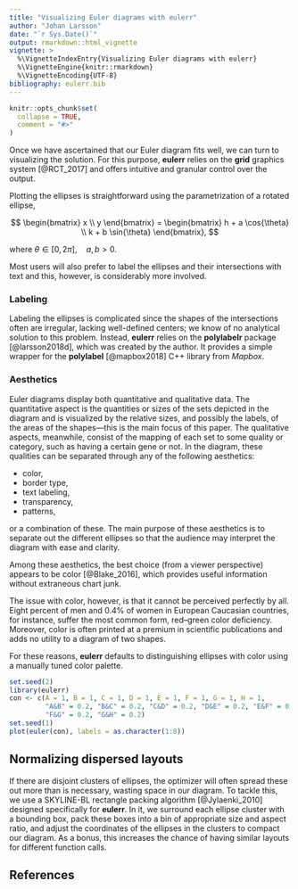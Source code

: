 ```yaml
---
title: "Visualizing Euler diagrams with eulerr"
author: "Johan Larsson"
date: "`r Sys.Date()`"
output: rmarkdown::html_vignette
vignette: >
  %\VignetteIndexEntry{Visualizing Euler diagrams with eulerr}
  %\VignetteEngine{knitr::rmarkdown}
  %\VignetteEncoding{UTF-8}
bibliography: eulerr.bib
---
```


```r
knitr::opts_chunk$set(
  collapse = TRUE,
  comment = "#>"
)
```

Once we have ascertained that our Euler diagram fits well, we can turn to
visualizing the solution. For this purpose, **eulerr** relies on the
**grid** graphics system [@RCT_2017] and offers intuitive and
granular control over the output.

Plotting the ellipses is straightforward using the parametrization of a rotated
ellipse,

$$
\begin{bmatrix}
x \\ y
\end{bmatrix} =
\begin{bmatrix}
h + a \cos{\theta} \\
k + b \sin{\theta}
\end{bmatrix},
$$

where $\theta \in [0, 2\pi],\quad a,b>0$.

Most users will also prefer to label the ellipses and their intersections
with text and this, however, is considerably more involved.

### Labeling

Labeling the ellipses is complicated since the shapes of the intersections
often are irregular, lacking well-defined centers; we know of no analytical
solution to this problem. Instead, **eulerr** relies on the **polylabelr**
package [@larsson2018d], which was created by the author. It provides a simple 
wrapper for the **polylabel** [@mapbox2018] C++ library from *Mapbox*.

### Aesthetics

Euler diagrams display both quantitative and qualitative data. The quantitative
aspect is the quantities or sizes of the sets depicted in the diagram and is
visualized by the relative sizes, and possibly the labels, of the areas of the
shapes---this is the main focus of this paper. The qualitative aspects,
meanwhile, consist of the mapping of each set to some quality or category, such
as having a certain gene or not. In the diagram, these qualities can be
separated through any of the following aesthetics:

* color,
* border type,
* text labeling,
* transparency,
* patterns,

or a combination of these. The main purpose of these aesthetics is to separate
out the different ellipses so that the audience may interpret the diagram with
ease and clarity.

Among these aesthetics, the best choice (from a viewer perspective) appears to
be color [@Blake_2016], which provides useful information without extraneous chart junk. 

The issue with color, however, is that it cannot be perceived perfectly by all.
Eight percent of men and 0.4% of women in European Caucasian countries, for 
instance, suffer the most common form, red--green color deficiency. 
Moreover, color is often printed at a premium in scientific publications 
and adds no utility
to a diagram of two shapes.

For these reasons, **eulerr** defaults to distinguishing ellipses with color
using a manually tuned color palette.

```r
set.seed(2)
library(eulerr)
con <- c(A = 1, B = 1, C = 1, D = 1, E = 1, F = 1, G = 1, H = 1,
         "A&B" = 0.2, "B&C" = 0.2, "C&D" = 0.2, "D&E" = 0.2, "E&F" = 0.2,
         "F&G" = 0.2, "G&H" = 0.2)
set.seed(1)
plot(euler(con), labels = as.character(1:8))
```

## Normalizing dispersed layouts

If there are disjoint clusters of ellipses, the optimizer will often
spread these out more than is necessary, wasting space in our diagram. To
tackle this, we use a SKYLINE-BL rectangle packing algorithm [@Jylaenki_2010]
designed specifically for **eulerr**. In it, we surround each ellipse cluster
with a bounding box, pack these boxes into a bin of appropriate size and
aspect ratio, and adjust the coordinates of the ellipses in the clusters to
compact our diagram. As a bonus, this increases the chance of having
similar layouts for different function calls.

## References
